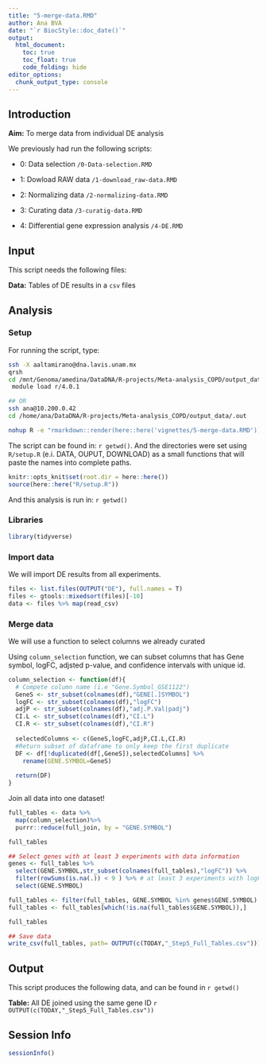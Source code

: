 ```yaml
---
title: "5-merge-data.RMD"
author: Ana BVA
date: "`r BiocStyle::doc_date()`"
output:
  html_document:
    toc: true
    toc_float: true
    code_folding: hide
editor_options: 
  chunk_output_type: console
---
```


## Introduction

<div class="alert alert-info">
  <strong>Aim:</strong> To merge data from individual DE analysis
</div>

We previously had run the following scripts:

- 0: Data selection `/0-Data-selection.RMD`

- 1: Dowload RAW data `/1-download_raw-data.RMD`

- 2: Normalizing data `/2-normalizing-data.RMD`

- 3: Curating data `/3-curatig-data.RMD`

- 4: Differential gene expression analysis  `/4-DE.RMD`


## Input

This script needs the following files:

<div class="alert alert-warning">
  <strong>Data:</strong> Tables of DE results in a `csv` files  
</div>

## Analysis

### Setup

For running the script, type:

```bash
ssh -X aaltamirano@dna.lavis.unam.mx
qrsh
cd /mnt/Genoma/amedina/DataDNA/R-projects/Meta-analysis_COPD/output_data/.out
 module load r/4.0.1 

## OR
ssh ana@10.200.0.42
cd /home/ana/DataDNA/R-projects/Meta-analysis_COPD/output_data/.out

nohup R -e "rmarkdown::render(here::here('vignettes/5-merge-data.RMD'))" > 5-merge-data.RMD.out &
```

The script can be found in: `r getwd() `. And the directories were set using
`R/setup.R` (e.i. DATA, OUPUT, DOWNLOAD) as a small functions that will paste the names into complete paths.


```r
knitr::opts_knit$set(root.dir = here::here())
source(here::here("R/setup.R"))
```

And this analysis is run in: `r getwd() `


### Libraries

```r
library(tidyverse)
```


### Import data

We will import DE results from all experiments. 

```r
files <- list.files(OUTPUT("DE"), full.names = T)
files <- gtools::mixedsort(files)[-10]
data <- files %>% map(read_csv)
```


### Merge data

We will use a function to select columns we already curated 

Using `column_selection` function, we can subset columns that has Gene symbol,
logFC, adjsted p-value, and confidence intervals with unique id. 

```r

column_selection <- function(df){
  # Compete column name (i.e "Gene.Symbol_GSE1122")
  GeneS <- str_subset(colnames(df),"GENE[.]SYMBOL")
  logFC <- str_subset(colnames(df),"logFC")
  adjP <- str_subset(colnames(df),"adj.P.Val|padj")
  CI.L <- str_subset(colnames(df),"CI.L")
  CI.R <- str_subset(colnames(df),"CI.R")
  
  selectedColumns <- c(GeneS,logFC,adjP,CI.L,CI.R)
  #Return subset of dataframe to only keep the first duplicate
  DF <- df[!duplicated(df[,GeneS]),selectedColumns] %>%
    rename(GENE.SYMBOL=GeneS)
  
  return(DF)
}


```


Join all data into one dataset!

```r
full_tables <- data %>% 
  map(column_selection)%>% 
  purrr::reduce(full_join, by = "GENE.SYMBOL") 

full_tables  

## Select genes with at least 3 experiments with data information
genes <- full_tables %>% 
  select(GENE.SYMBOL,str_subset(colnames(full_tables),"logFC")) %>%
  filter(rowSums(is.na(.)) < 9 ) %>% # at least 3 experiments with logFC (9/12 NA)
  select(GENE.SYMBOL)

full_tables <- filter(full_tables, GENE.SYMBOL %in% genes$GENE.SYMBOL)
full_tables <- full_tables[which(!is.na(full_tables$GENE.SYMBOL)),]

full_tables

## Save data 
write_csv(full_tables, path= OUTPUT(c(TODAY,"_Step5_Full_Tables.csv")))
```


## Output

This script produces the following data, and can be found in `r getwd() ` 

<div class="alert alert-success">
  <strong>Table:</strong> All DE joined using the same gene ID  `r OUTPUT(c(TODAY,"_Step5_Full_Tables.csv"))`  
</div>

## Session Info

```r
sessionInfo()
```





